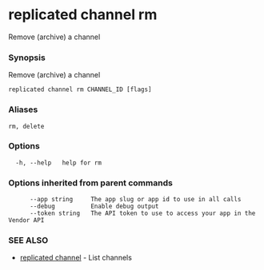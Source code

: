 # replicated channel rm

Remove (archive) a channel

### Synopsis

Remove (archive) a channel

```
replicated channel rm CHANNEL_ID [flags]
```

### Aliases

```
rm, delete
```

### Options

```
  -h, --help   help for rm
```

### Options inherited from parent commands

```
      --app string     The app slug or app id to use in all calls
      --debug          Enable debug output
      --token string   The API token to use to access your app in the Vendor API
```

### SEE ALSO

* [replicated channel](replicated-cli-channel)	 - List channels

